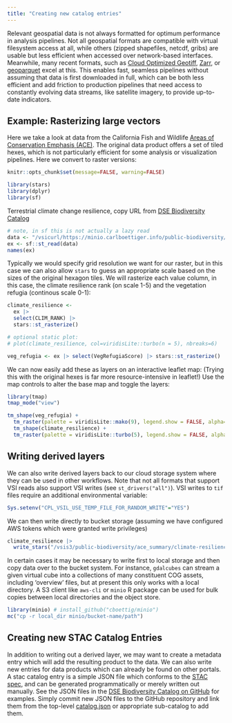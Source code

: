 ```yaml
---
title: "Creating new catalog entries"
---
```



Relevant geospatial data is not always formatted for optimum performance in analysis pipelines.  Not all geospatial formats are compatible with virtual filesystem access at all, while others (zipped shapefiles, netcdf, gribs) are usable but less efficient when accessed over network-based interfaces. Meanwhile, many recent formats, such as [Cloud Optimized Geotiff](https://https://www.cogeo.org/), [Zarr](https://github.com/zarr-developers/geozarr-spec), or [geoparquet](https://github.com/opengeospatial/geoparquet) excel at this. This enables fast, seamless pipelines without assuming that data is first downloaded in full, which can be both less efficient and add friction to production pipelines that need access to constantly evolving data streams, like satellite imagery, to provide up-to-date indicators.



## Example: Rasterizing large vectors

Here we take a look at data from the California Fish and Wildlife [Areas of Conservation Emphasis (ACE)](https://wildlife.ca.gov/Data/Analysis/Ace).  The original data product offers a set of tiled hexes, which is not particularly efficient for some analysis or visualization pipelines.  Here we convert to raster versions:

```r
knitr::opts_chunk$set(message=FALSE, warning=FALSE)
```

```r
library(stars)
library(dplyr)
library(sf)
```

Terrestrial climate change resilience, copy URL from [DSE Biodiversity Catalog](https://radiantearth.github.io/stac-browser/#/external/raw.githubusercontent.com/schmidtDSE/biodiversity-catalog/main/stac/v1/collections/cdfw_ace/summary.json?.asset=asset-ds2738)




```r
# note, in sf this is not actually a lazy read
data <- "/vsicurl/https://minio.carlboettiger.info/public-biodiversity/ACE_summary/ds2738.gdb"
ex <- sf::st_read(data)
names(ex)
```

Typically we would specify grid resolution we want for our raster, but in this case we can also allow `stars` to guess an appropriate scale based on the sizes of the original hexagon tiles. We will rasterize each value column, in this case, the climate resilience rank (on scale 1-5) and the vegetation refugia (continous scale 0-1):

```r
climate_resilience <-
  ex |> 
  select(CLIM_RANK) |>
  stars::st_rasterize()

# optional static plot:
# plot(climate_resilience, col=viridisLite::turbo(n = 5), nbreaks=6)
```


```r
veg_refugia <- ex |> select(VegRefugiaScore) |> stars::st_rasterize() 
```


We can now easily add these as layers on an interactive leaflet map:  (Trying this with the original hexes is far more resource-intensive in leaflet!)  Use the map controls to alter the base map and toggle the layers:

```r
library(tmap)
tmap_mode("view")

tm_shape(veg_refugia) + 
  tm_raster(palette = viridisLite::mako(9), legend.show = FALSE, alpha=0.8) +   
  tm_shape(climate_resilience) + 
  tm_raster(palette = viridisLite::turbo(5), legend.show = FALSE, alpha=0.8)
```

## Writing derived layers

We can also write derived layers back to our cloud storage system where they can be used in other workflows. 
Note that not all formats that support VSI reads also support VSI writes (see `st_drivers("all")`). 
VSI writes to `tif` files require an additional environmental variable:

```r
Sys.setenv("CPL_VSIL_USE_TEMP_FILE_FOR_RANDOM_WRITE"="YES") 
```

We can then write directly to bucket storage (assuming we have configured AWS tokens which were granted write privileges)

```r
climate_resilience |> 
  write_stars("/vsis3/public-biodiversity/ace_summary/climate-resilience.tif")
```

In certain cases it may be necessary to write first to local storage and then copy data over to the bucket system. For instance, `gdalcubes` can stream a given virtual cube into a collections of many constituent COG assets, including 'overview' files, but at present this only works with a local directory.  A S3 client like `aws-cli` or `minio` R package can be used for bulk copies between local directories and the object store.

```r
library(minio) # install_github("cboettig/minio")
mc("cp -r local_dir minio/bucket-name/path")
```


## Creating new STAC Catalog Entries

In addition to writing out a derived layer, we may want to create a metadata entry which will add the resulting product to the data.  We can also write new entries for data products which can already be found on other portals.  A stac catalog entry is a simple JSON file which conforms to the [STAC spec](https://stacspec.org/en/about/stac-spec/), and can be generated programmatically or merely written out manually.  See the JSON files in the [DSE Biodiversity Catalog on GitHub](https://github.com/SchmidtDSE/biodiversity-catalog/tree/main/stac/v1/collections) for examples.  Simply commit new JSON files to the GitHub repository and link them from the top-level [catalog.json](https://github.com/SchmidtDSE/biodiversity-catalog/blob/main/stac/v1/catalog.json) or appropriate sub-catalog to add them.  
